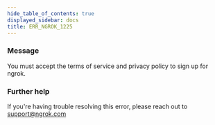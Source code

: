 ```yaml
---
hide_table_of_contents: true
displayed_sidebar: docs
title: ERR_NGROK_1225
---
```


### Message

You must accept the terms of service and privacy policy to sign up for ngrok.

### Further help

If you're having trouble resolving this error, please reach out to [support@ngrok.com](mailto:support@ngrok.com?subject=Help%20with%20ERR_NGROK_1225)
